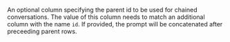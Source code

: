 An optional column specifying the parent id to be used for chained conversations. The value of this column needs to match an additional column with the name `id`. If provided, the prompt will be concatenated after preceeding parent rows.